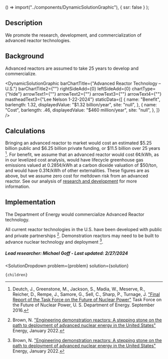 
  () => import("../components/DynamicSolutionGraphic"),
  { ssr: false }
);


## Description
We promote the research, development, and commercialization of advanced reactor technologies.

## Background
Advanced reactors are assumed to take 25 years to develop and commercialize.

<DynamicSolutionGraphic
  barChartTitle={"Advanced Reactor Technology – U.S."}
  barChartTitle2={""}
  rightSideAdd={0}
  leftSideAdd={0}
  chartType={"hide"}
  arrowText1={""}
  arrowText2={""}
  arrowText3={""}
  arrowText4={""}
  mastheadText3={"Lee Nelson 1-22-2024"}
 staticData={[
    {
     name: "Benefit",
      barlength: 1.32,
      displayedValue: "$1.32 billion/year",
      site: "null",
    },
    {
      name: "Cost",
      barlength: .46,
      displayedValue: "$460 million/year",
      site: "null",
    },
  ]}
/>

## Calculations
Bringing an advanced reactor to market would cost an estimated $5.25 billion public and $6.25 billion private funding, or $11.5 billion over 25 years [^"1"].
For benefit, we assume that an advanced reactor would cost 6¢/kWh, as in our levelized cost analysis, would have lifecycle greenhouse gas emissions valued at 0.285¢/kWh at a carbon dioxide valuation of $50/ton, and would have 0.31¢/kWh of other externalities. These figures are as above, but we assume zero cost for meltdown risk from an advanced reactor. See our analysis of [research and development](https://www.urbancruiseship.org/energy/energy_socioeconomics/rd) for more information.

## Implementation
The Department of Energy would commercialize Advanced Reactor technology.

All current reactor technologies in the U.S. have been developed with public and private partnerships [^"2"]. Demonstration reactors may need to be built to advance nuclear technology and deployment [^"2"].

##### Lead researcher: Michael Goff - Last updated: 2/27/2024

[^"1"]: Deutch, J., Greenstone, M., Jackson, S., Madia, W., Meserve, R., Reicher, D., Rempe, J., Samore, G., Sell, C., Sharp, P., Turnage, J. ["Final Report of the Task Force on the Future of Nuclear Power"](https://www.energy.gov/seab/downloads/final-report-task-force-future-nuclear-power) Task Force on the Future of Nuclear Power, U. S. Department of Energy. September 2016.

[^"2"]: Brown, N. ["Engineering demonstration reactors: A stepping stone on the path to deployment of advanced nuclear energy in the United States"](https://doi.org/10.1016/j.energy.2021.121750) Energy, January 2022.

  <SolutionDropdown 
    problem={problem} 
    solution={solution}
  >
    {children}
  </SolutionDropdown>